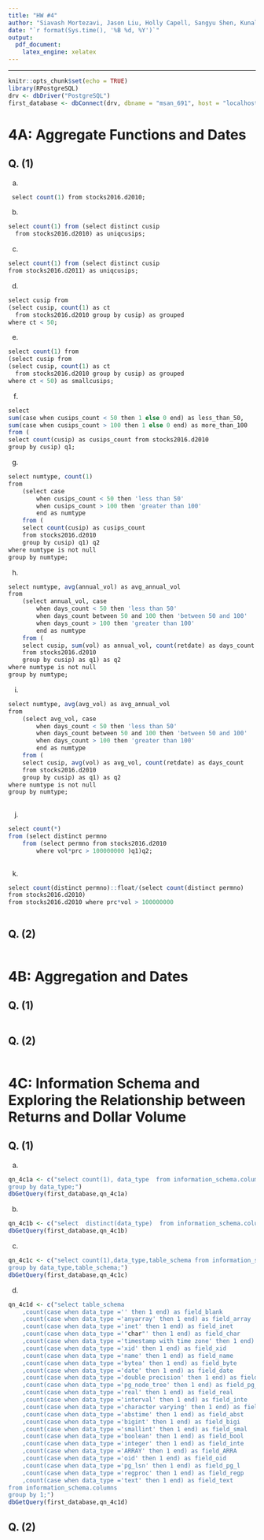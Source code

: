 ```yaml
---
title: "HW #4"
author: "Siavash Mortezavi, Jason Liu, Holly Capell, Sangyu Shen, Kunal Kotian"
date: "`r format(Sys.time(), '%B %d, %Y')`"
output: 
  pdf_document: 
    latex_engine: xelatex
---
```


---------------------------------------------------------------------------

```r
knitr::opts_chunk$set(echo = TRUE)
library(RPostgreSQL)
drv <- dbDriver("PostgreSQL")
first_database <- dbConnect(drv, dbname = "msan_691", host = "localhost", port = 5432, user = "postgres", password = "postgres")
```


# 4A: Aggregate Functions and Dates

## Q. (1)

(a)

```r
 select count(1) from stocks2016.d2010;
```

(b)

```r
select count(1) from (select distinct cusip 
  from stocks2016.d2010) as uniqcusips;
```

(c)

```r
select count(1) from (select distinct cusip 
from stocks2016.d2011) as uniqcusips;
```

(d)

```r
select cusip from
(select cusip, count(1) as ct 
  from stocks2016.d2010 group by cusip) as grouped
where ct < 50;
```

(e)

```r
select count(1) from
(select cusip from
(select cusip, count(1) as ct 
  from stocks2016.d2010 group by cusip) as grouped
where ct < 50) as smallcusips;
```

(f)

```r
select
sum(case when cusips_count < 50 then 1 else 0 end) as less_than_50,
sum(case when cusips_count > 100 then 1 else 0 end) as more_than_100
from (
select count(cusip) as cusips_count from stocks2016.d2010 
group by cusip) q1;
```

(g)

```r
select numtype, count(1)
from
    (select case 
        when cusips_count < 50 then 'less than 50' 
        when cusips_count > 100 then 'greater than 100'
        end as numtype
    from (
    select count(cusip) as cusips_count 
    from stocks2016.d2010 
    group by cusip) q1) q2
where numtype is not null
group by numtype;
```


(h)

```r
select numtype, avg(annual_vol) as avg_annual_vol
from
    (select annual_vol, case
        when days_count < 50 then 'less than 50'
        when days_count between 50 and 100 then 'between 50 and 100'
        when days_count > 100 then 'greater than 100'
        end as numtype
    from (
    select cusip, sum(vol) as annual_vol, count(retdate) as days_count
    from stocks2016.d2010
    group by cusip) as q1) as q2
where numtype is not null
group by numtype;
```

(i)

```r
select numtype, avg(avg_vol) as avg_annual_vol
from
    (select avg_vol, case
        when days_count < 50 then 'less than 50'
        when days_count between 50 and 100 then 'between 50 and 100'
        when days_count > 100 then 'greater than 100'
        end as numtype
    from (
    select cusip, avg(vol) as avg_vol, count(retdate) as days_count
    from stocks2016.d2010
    group by cusip) as q1) as q2
where numtype is not null
group by numtype;
 
```

(j)

```r
select count(*)
from (select distinct permno
    from (select permno from stocks2016.d2010
        where vol*prc > 100000000 )q1)q2;
   
```

(k)

```r
select count(distinct permno)::float/(select count(distinct permno) 
from stocks2016.d2010) 
from stocks2016.d2010 where prc*vol > 100000000
   
```


## Q. (2)

```r

```


\newpage

# 4B: Aggregation and Dates

## Q. (1)

```r

```

## Q. (2)

```r

```

\newpage

# 4C: Information Schema and Exploring the Relationship between Returns and Dollar Volume

## Q. (1)

(a)

```r
qn_4c1a <- c("select count(1), data_type  from information_schema.columns
group by data_type;")
dbGetQuery(first_database,qn_4c1a)
```

(b)

```r
qn_4c1b <- c("select  distinct(data_type)  from information_schema.columns;")
dbGetQuery(first_database,qn_4c1b)
```

(c)

```r
qn_4c1c <- c("select count(1),data_type,table_schema from information_schema.columns
group by data_type,table_schema;")
dbGetQuery(first_database,qn_4c1c)
```

(d)

```r
qn_4c1d <- c("select table_schema
    ,count(case when data_type ='' then 1 end) as field_blank 
    ,count(case when data_type ='anyarray' then 1 end) as field_array
    ,count(case when data_type ='inet' then 1 end) as field_inet
    ,count(case when data_type ='"char"' then 1 end) as field_char
    ,count(case when data_type ='timestamp with time zone' then 1 end) as field_time
    ,count(case when data_type ='xid' then 1 end) as field_xid
    ,count(case when data_type ='name' then 1 end) as field_name
    ,count(case when data_type ='bytea' then 1 end) as field_byte
    ,count(case when data_type ='date' then 1 end) as field_date
    ,count(case when data_type ='double precision' then 1 end) as field_doub
    ,count(case when data_type ='pg_node_tree' then 1 end) as field_pg_n
    ,count(case when data_type ='real' then 1 end) as field_real
    ,count(case when data_type ='interval' then 1 end) as field_inte
    ,count(case when data_type ='character varying' then 1 end) as field_char
    ,count(case when data_type ='abstime' then 1 end) as field_abst
    ,count(case when data_type ='bigint' then 1 end) as field_bigi
    ,count(case when data_type ='smallint' then 1 end) as field_smal
    ,count(case when data_type ='boolean' then 1 end) as field_bool
    ,count(case when data_type ='integer' then 1 end) as field_inte
    ,count(case when data_type ='ARRAY' then 1 end) as field_ARRA
    ,count(case when data_type ='oid' then 1 end) as field_oid
    ,count(case when data_type ='pg_lsn' then 1 end) as field_pg_l
    ,count(case when data_type ='regproc' then 1 end) as field_regp
    ,count(case when data_type ='text' then 1 end) as field_text
from information_schema.columns
group by 1;")
dbGetQuery(first_database,qn_4c1d)
```
## Q. (2)

```r

```


